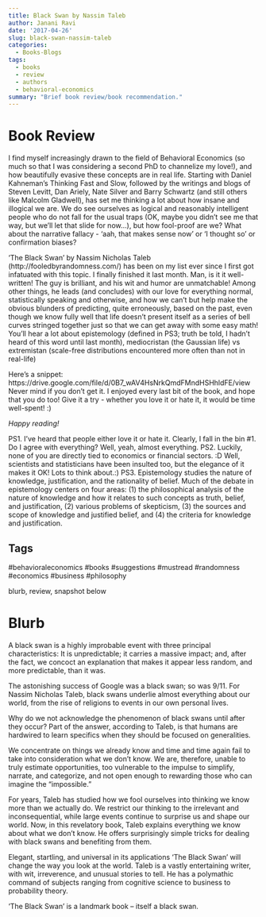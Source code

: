 ```yaml
---
title: Black Swan by Nassim Taleb
author: Janani Ravi
date: '2017-04-26'
slug: black-swan-nassim-taleb
categories:
  - Books-Blogs
tags:
  - books
  - review
  - authors
  - behavioral-economics
summary: "Brief book review/book recommendation."
---
```


# Book Review
I find myself increasingly drawn to the field of Behavioral Economics (so much so that I was considering a second PhD to channelize my love!), and how beautifully evasive these concepts are in real life.
Starting with Daniel Kahneman’s Thinking Fast and Slow, followed by the writings and blogs of Steven Levitt, Dan Ariely, Nate Silver and Barry Schwartz (and still others like Malcolm Gladwell), has set me thinking a lot about how insane and illogical we are. We do see ourselves as logical and reasonably intelligent people who do not fall for the usual traps (OK, maybe you didn’t see me that way, but we’ll let that slide for now…), but how fool-proof are we? What about the narrative fallacy - 'aah, that makes sense now' or 'I thought so’ or confirmation biases?

'The Black Swan’ by Nassim Nicholas Taleb (http://fooledbyrandomness.com/) has been on my list ever since I first got infatuated with this topic. I finally finished it last month. Man, is it it well-written! The guy is brilliant, and his wit and humor are unmatchable! Among other things, he leads (and concludes) with our love for everything normal, statistically speaking and otherwise, and how we can’t but help make the obvious blunders of predicting, quite erroneously, based on the past, even though we know fully well that life doesn’t present itself as a series of bell curves stringed together just so that we can get away with some easy math! You’ll hear a lot about epistemology (defined in PS3; truth be told, I hadn’t heard of this word until last month), mediocristan (the Gaussian life) vs extremistan (scale-free distributions encountered more often than not in real-life)

Here’s a snippet: https://drive.google.com/file/d/0B7_wAV4HsNrkQmdFMndHSHhldFE/view Never mind if you don’t get it. I enjoyed every last bit of the book, and hope that you do too!
Give it a try - whether you love it or hate it, it would be time well-spent! :)

*Happy reading!*

PS1. I’ve heard that people either love it or hate it. Clearly, I fall in the bin #1. Do I agree with everything? Well, yeah, almost everything.
PS2. Luckily, none of you are directly tied to economics or financial sectors. :D Well, scientists and statisticians have been insulted too, but the elegance of it makes it OK! Lots to think about.:)
PS3. Epistemology studies the nature of knowledge, justification, and the rationality of belief. Much of the debate in epistemology centers on four areas: (1) the philosophical analysis of the nature of knowledge and how it relates to such concepts as truth, belief, and justification, (2) various problems of skepticism, (3) the sources and scope of knowledge and justified belief, and (4) the criteria for knowledge and justification.


## Tags
#behavioraleconomics #books #suggestions #mustread #randomness #economics #business #philosophy

blurb, review, snapshot below

# Blurb
A black swan is a highly improbable event with three principal characteristics: It is unpredictable; it carries a massive impact; and, after the fact, we concoct an explanation that makes it appear less random, and more predictable, than it was. 

The astonishing success of Google was a black swan; so was 9/11. For Nassim Nicholas Taleb, black swans underlie almost everything about our world, from the rise of religions to events in our own personal lives.

Why do we not acknowledge the phenomenon of black swans until after they occur? Part of the answer, according to Taleb, is that humans are hardwired to learn specifics when they should be focused on generalities. 

We concentrate on things we already know and time and time again fail to take into consideration what we don’t know. We are, therefore, unable to truly estimate opportunities, too vulnerable to the impulse to simplify, narrate, and categorize, and not open enough to rewarding those who can imagine the “impossible.”

For years, Taleb has studied how we fool ourselves into thinking we know more than we actually do. We restrict our thinking to the irrelevant and inconsequential, while large events continue to surprise us and shape our world. Now, in this revelatory book, Taleb explains everything we know about what we don’t know. He offers surprisingly simple tricks for dealing with black swans and benefiting from them.

Elegant, startling, and universal in its applications 'The Black Swan' will change the way you look at the world. Taleb is a vastly entertaining writer, with wit, irreverence, and unusual stories to tell. He has a polymathic command of subjects ranging from cognitive science to business to probability theory. 

'The Black Swan' is a landmark book – itself a black swan.